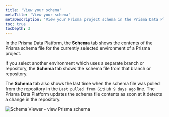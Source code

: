 ```yaml
---
title: 'View your schema'
metaTitle: 'View your schema'
metaDescription: 'View your Prisma project schema in the Prisma Data Platform from the Schema Viewer tab'
toc: true
tocDepth: 3
---
```


<TopBlock>

In the Prisma Data Platform, the **Schema** tab shows the contents of the Prisma schema file for the currently selected environment of a Prisma project.

If you select another environment which uses a separate branch or repository, the **Schema** tab shows the schema file from that branch or repository.

The **Schema** tab also shows the last time when the schema file was pulled from the repository in the `Last pulled from GitHub 9 days ago` line. The Prisma Data Platform updates the schema file contents as soon at it detects a change in the repository.

<img src="https://res.cloudinary.com/prismaio/image/upload/v1657148946/docs/pdp/pdp-schema-tab-overview_fbxb3a.png" alt="Schema Viewer - view Prisma schema"/>

</TopBlock>
